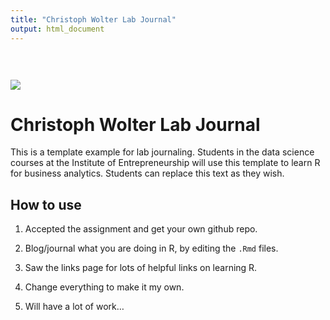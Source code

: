 ```yaml
---
title: "Christoph Wolter Lab Journal"
output: html_document
---
```


<div style="padding-top: 30px;"></div>

![](images/logo.png)

# **Christoph Wolter Lab Journal**

This is a template example for lab journaling. Students in the data science courses at the Institute of Entrepreneurship will use this template to learn R for business analytics. Students can replace this text as they wish.

## How to use

1. Accepted the assignment and get your own github repo.

2. Blog/journal what you are doing in R, by editing the `.Rmd` files. 

3. Saw the links page for lots of helpful links on learning R.

4. Change everything to make it my own.

5. Will have a lot of work...
